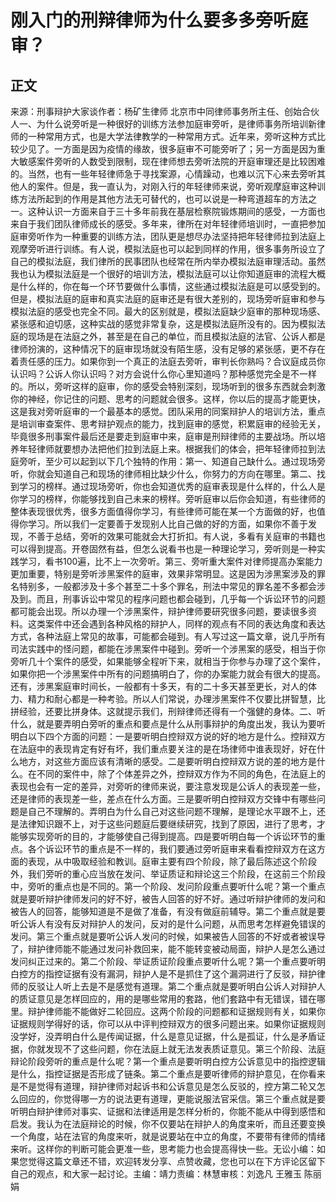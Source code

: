 # 刚入门的刑辩律师为什么要多多旁听庭审？
## 正文
来源：刑事辩护大家谈作者：杨矿生律师 北京市中同律师事务所主任、创始合伙人一、为什么说旁听是一种很好的训练方法参加庭审旁听，是律师事务所培训新律师的一种常用方式，也是大学法律教学的一种常用方式。近年来，旁听这种方式比较少见了。一方面是因为疫情的缘故，很多庭审不可能旁听了；另一方面是因为重大敏感案件旁听的人数受到限制，现在律师想去旁听法院的开庭审理还是比较困难的。当然，也有一些年轻律师急于寻找案源，心情躁动，也难以沉下心来去旁听其他人的案件。但是，我一直认为，对刚入行的年轻律师来说，旁听观摩庭审这种训练方法所起到的作用是其他方法无可替代的，也可以说是一种弯道超车的方法之一。这种认识一方面来自于三十多年前我在基层检察院锻炼期间的感受，一方面也来自于我们团队律师成长的感受。多年来，律所在对年轻律师培训时，一直把参加庭审旁听作为一种重要的训练方法，团队更是想尽办法坚持把年轻律师拉到法庭上观摩旁听进行训练。有人说，模拟法庭也可以起到同样的作用，很多事务所设立了自己的模拟法庭，我们律所的民事团队也经常在所内举办模拟法庭审理活动。虽然我也认为模拟法庭是一个很好的培训方法，模拟法庭可以让你知道庭审的流程大概是什么样的，你在每一个环节要做什么事情，这些通过模拟法庭是可以感受到的。但是，模拟法庭的庭审和真实法庭的庭审还是有很大差别的，现场旁听庭审和参与模拟法庭的感受也完全不同。最大的区别就是，模拟法庭缺少庭审的那种现场感、紧张感和迫切感，这种实战的感觉非常复杂，这是模拟法庭所没有的。因为模拟法庭的现场是在法庭之外，甚至是在自己的单位，而且模拟法庭的法官、公诉人都是律师扮演的，这种情况下的庭审现场就没有陌生感，没有足够的紧张感，更不存在着责任感的压力。如果你到一个真正的法庭去旁听，审判长你熟吗？合议庭成员你认识吗？公诉人你认识吗？对方会说什么你心里知道吗？那种感觉完全是不一样的。所以，旁听这样的庭审，你的感受会特别深刻，现场听到的很多东西就会刺激你的神经，你记住的问题、思考的问题就会很多。这样，你以后的提高才能更快，这是我对旁听庭审的一个最基本的感觉。团队采用的同案辩护人的培训方法，重点是培训审查案件、思考辩护观点的能力，找到庭审的感觉，积累庭审的经验无关，毕竟很多刑事案件最后还是要走到庭审中来，庭审是刑辩律师的主要战场。所以培养年轻律师就要想办法把他们拉到法庭上来。根据我们的体会，把年轻律师拉到法庭旁听，至少可以起到以下几个独特的作用：第一、知道自己缺什么。通过现场旁听，你就会知道自己和现场的律师相比缺少什么，你努力的方向在哪里。第二、找到学习的榜样。通过现场旁听，你也会知道优秀的庭审表现是什么样的，什么人是你学习的榜样，你能够找到自己未来的榜样。旁听庭审以后你会知道，有些律师的整体表现很优秀，很多方面值得你学习，有些律师可能在某一个方面做的好，也值得你学习。所以我们一定要善于发现别人比自己做的好的方面，如果你不善于发现，不善于总结，旁听的效果可能就会大打折扣。有人说，多看有关庭审的书籍也可以得到提高。开卷固然有益，但怎么说看书也是一种理论学习，旁听则是一种实践学习，看书100遍，比不上一次旁听。第三、旁听重大案件对律师提高办案能力更加重要，特别是旁听涉黑案件的庭审，效果非常明显。这是因为涉黑案涉及的罪名特别多，一般都涉及十多个甚至二十多个罪名，刑法中常见的罪名差不多都会涉及到。而且，刑事诉讼中常见的程序问题也都会碰到，几乎每一个诉讼环节的问题都可能会出现。所以办理一个涉黑案件，辩护律师要研究很多问题，要读很多资料。这类案件中还会遇到各种风格的辩护人，同样的观点有不同的表达角度和表达方式，各种法庭上常见的故事，可能都会碰到。有人写过这一篇文章，说几乎所有司法实践中的怪问题，都能在涉黑案件中碰到。旁听一个涉黑案的感受，相当于你旁听几十个案件的感受，如果能够全程听下来，就相当于你参与办理了这个案件，如果你把一个涉黑案件中所有的问题搞明白了，你的办案能力就会有很大的提高。还有，涉黑案庭审时间长，一般都有十多天，有的二十多天甚至更长，对人的体力、精力和耐心都是一种考验。所以人们常说，办理涉黑案件不仅要比拼智慧，比拼经验，还要比拼身体。这就提示我们，刑辩律师还得有一个强健的身体。二、听什么，就是要弄明白旁听的重点和要点是什么从刑事辩护的角度出发，我认为要听明白以下四个方面的问题：一是要听明白控辩双方说的好的地方是什么。控辩双方在法庭中的表现肯定有好有坏，我们重点要关注的是在场律师中谁表现好，好在什么地方，对这些方面应该有清晰的感受。二是要听明白控辩双方说的差的地方是什么。在不同的案件中，除了个体差异之外，控辩双方作为不同的角色，在法庭上的表现也会有一定的差异，对旁听的律师来说，要注意发现是公诉人的表现差一些，还是律师的表现差一些，差点在什么方面。三是要听明白控辩双方交锋中有哪些问题是自己不理解的。弄明白为什么自己对这些问题不理解，是理论水平跟不上，还是法律知识跟不上，对于这些问题庭后要继续研究，找到了原因，进行了思考，才能够实现旁听的目的，才能够使自己得到提高。四是要听明白每一个诉讼环节的重点。各个诉讼环节的重点是不一样的，我们要通过旁听庭审来看看控辩双方在这方面的表现，从中吸取经验和教训。庭审主要有四个阶段，除了最后陈述这个阶段外，我们旁听的重心应当放在发问、举证质证和辩论这三个阶段，在这前三个阶段中，旁听的重点也是不同的。第一个阶段、发问阶段重点要听什么呢？第一个重点就是要听辩护律师发问的好不好，被告人回答的好不好。通过听辩护律师的发问和被告人的回答，能够知道是不是做了准备，有没有做庭前辅导。第二个重点就是要听公诉人有没有反对辩护人的发问，反对的是什么问题，从而思考怎样避免错误的发问。第三个重点就是要听公诉人发问的时候，如果被告人回答的不好或者被误导了，辩护律师能不能通过发问补救回来，能不能转变被动局面，辩护人是怎么通过发问纠正过来的。第二个阶段、举证质证阶段重点要听什么呢？第一个重点要听明白控方的指控证据有没有漏洞，辩护人是不是抓住了这个漏洞进行了反驳，辩护律师的反驳让人听上去是不是感觉有道理。第二个重点就是要听明白公诉人对辩护人的质证意见是怎样回应的，用的是哪些常用的套路，他们套路中有无错误，错在哪里。辩护律师能不能做好二轮回应。这两个阶段的问题都和证据规则有关，如果你证据规则学得好的话，你可以从中评判控辩双方的很多问题出来。如果你证据规则没学好，没弄明白什么是传闻证据，什么是意见证据，什么是孤证，什么是矛盾证据，你就发现不了这些问题，你在法庭上就无法发表质证意见。第三个阶段、法庭辩论阶段旁听的重点是什么呢？第一个重点是要听明白控方公诉意见中的指控逻辑是什么，指控证据是否形成了链条。第二个重点是要听律师的辩护意见，在你看来是不是觉得有道理，辩护律师对起诉书和公诉意见是怎么反驳的，控方第二轮又怎么回应的，你觉得哪一方的说法更有道理，更能说服法官采信。第三个重点就是要听明白辩护律师对事实、证据和法律适用是怎样分析的，你能不能从中得到感悟和启发。我认为在法庭辩论的时候，你不仅要站在辩护人的角度来听，而且还要变换一个角度，站在法官的角度来听，就是说要站在中立的角度，不要带有律师的情绪来听。这样你的判断可能会更准一些，思考能力也会提高得快一些。无讼小编：如果您觉得这篇文章还不错，欢迎转发分享、点赞收藏，您也可以在下方评论区留下自己的观点，和大家一起讨论。主编：靖力责编：林慧审核：刘逸凡 王雅玉 陈丽娟 